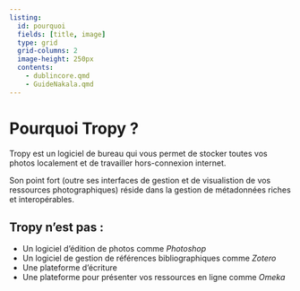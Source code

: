 ```yaml
---
listing: 
  id: pourquoi
  fields: [title, image]
  type: grid
  grid-columns: 2
  image-height: 250px
  contents:
    - dublincore.qmd
    - GuideNakala.qmd
---
```


# Pourquoi Tropy ?

::: {#pourquoi}
:::

Tropy est un logiciel de bureau qui vous permet de stocker toutes vos photos localement et de travailler hors-connexion internet.

Son point fort (outre ses interfaces de gestion et de visualistion de vos ressources photographiques) réside dans la gestion de métadonnées riches et interopérables.

## Tropy n'est pas :

- Un logiciel d'édition de photos comme *Photoshop*
- Un logiciel de gestion de références bibliographiques comme *Zotero*
- Une plateforme d'écriture
- Une plateforme pour présenter vos ressources en ligne comme *Omeka*
